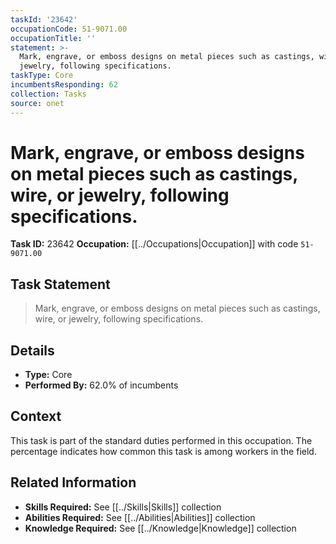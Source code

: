 ```yaml
---
taskId: '23642'
occupationCode: 51-9071.00
occupationTitle: ''
statement: >-
  Mark, engrave, or emboss designs on metal pieces such as castings, wire, or
  jewelry, following specifications.
taskType: Core
incumbentsResponding: 62
collection: Tasks
source: onet
---
```

# Mark, engrave, or emboss designs on metal pieces such as castings, wire, or jewelry, following specifications.

**Task ID:** 23642
**Occupation:** [[../Occupations|Occupation]] with code `51-9071.00`

## Task Statement

> Mark, engrave, or emboss designs on metal pieces such as castings, wire, or jewelry, following specifications.

## Details

- **Type:** Core
- **Performed By:** 62.0% of incumbents

## Context

This task is part of the standard duties performed in this occupation. The percentage indicates how common this task is among workers in the field.

## Related Information

- **Skills Required:** See [[../Skills|Skills]] collection
- **Abilities Required:** See [[../Abilities|Abilities]] collection
- **Knowledge Required:** See [[../Knowledge|Knowledge]] collection

